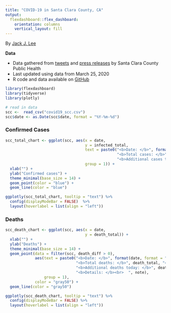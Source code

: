 ```yaml
---
title: "COVID-19 in Santa Clara County, CA"
output:
  flexdashboard::flex_dashboard:
    orientation: columns
    vertical_layout: fill
---
```


By [Jack J. Lee](https://www.jackjleescience.com)

**Data**

* Data gathered from [tweets](https://twitter.com/HealthySCC) and [press releases](https://www.sccgov.org/sites/phd/news/Pages/newsroom.aspx) by Santa Clara County Public Health
* Last updated using data from March 25, 2020
* R code and data available on [GitHub](https://github.com/jackjlee/covid19_scc)


```r
library(flexdashboard)
library(tidyverse)
library(plotly)

# read in data
scc <-  read_csv("covid19_scc.csv")
scc$date <- as.Date(scc$date, format = "%Y-%m-%d")

```

### Confirmed Cases
```r
scc_total_chart <- ggplot(scc, aes(x = date,
                                   y = infected_total,
                                   text = paste0("<b>Date: </b>", format(date, format = "%b %d"), "<br>",
                                                 "<b>Total cases: </b>", infected_total, "<br>",
                                                 "<b>Additional cases today: </b>", infected_diff),
                                   group = 1)) +
  xlab("") +
  ylab("Confirmed cases") +
  theme_minimal(base_size = 14) +
  geom_point(color = "blue") +
  geom_line(color = "blue")

ggplotly(scc_total_chart, tooltip = "text") %>%
  config(displayModeBar = FALSE)  %>%
  layout(hoverlabel = list(align = "left"))
```

### Deaths
```r
scc_death_chart <- ggplot(scc, aes(x = date,
                                   y = death_total)) +
  xlab("") +
  ylab("Deaths") +
  theme_minimal(base_size = 14) +
  geom_point(data = filter(scc, death_diff > 0),
             aes(text = paste0("<b>Date: </b>", format(date, format = "%b %d"), "<br>",
                               "<b>Total deaths: </b>", death_total, "<br>",
                               "<b>Additional deaths today: </b>", death_diff, "<br>",
                               "<b>Details: </b><br>  ", note),
                 group = 1),
             color = "gray50") +
  geom_line(color = "gray50")

ggplotly(scc_death_chart, tooltip = "text") %>%
  config(displayModeBar = FALSE) %>%
  layout(hoverlabel = list(align = "left"))
```
